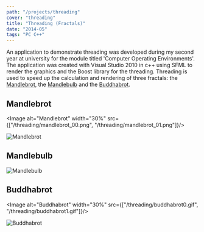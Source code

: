 ```yaml
---
path: "/projects/threading"
cover: "threading"
title: "Threading (Fractals)"
date: "2014-05"
tags: "PC C++"
---
```


An application to demonstrate threading was developed during my second year at university for the module titled 'Computer Operating Environments'.
The application was created with Visual Studio 2010 in c++ using SFML to render the graphics and the Boost library for the threading.
Threading is used to speed up the calculation and rendering of three fractals: the <a href="https://en.wikipedia.org/wiki/Mandelbrot_set" target="_blank">Mandlebrot</a>,
the <a href="https://en.wikipedia.org/wiki/Mandelbulb" target="_blank">Mandlebulb</a> and the <a href="https://en.wikipedia.org/wiki/Buddhabrot" target="_blank">Buddhabrot</a>.

## Mandlebrot

<Image alt="Mandlebrot" width="30%" src={["/threading/mandlebrot_00.png",
"/threading/mandlebrot_01.png"]}/>

<Image alt="Mandlebrot" src="/threading/mandlebrot.gif"/>

## Mandlebulb

<Image alt="Mandlebulb" src="/threading/mandlebulb.gif"/>

## Buddhabrot

<Image alt="Buddhabrot" width="30%" src={["/threading/buddhabrot0.gif",
"/threading/buddhabrot1.gif"]}/>

<Image alt="Buddhabrot" src="/threading/buddhabrot.gif"/>